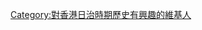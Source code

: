 {{Userbox
  |border-c = #000000
  |border-s = 1
  |id-c     = #ffffff
  |id-s     = 12
  |id-fc    = #000000
  |info-s   = 9
  |info-fc  = #000000
  |id       = [[File:Hkhsbc jap.jpg|51px]]
  |info     = 這個用戶對'''[[香港歷史]]'''很感興趣，特別是[[香港日治時期|日治時期]]。
}}
[[Category:對香港日治時期歷史有興趣的維基人]]